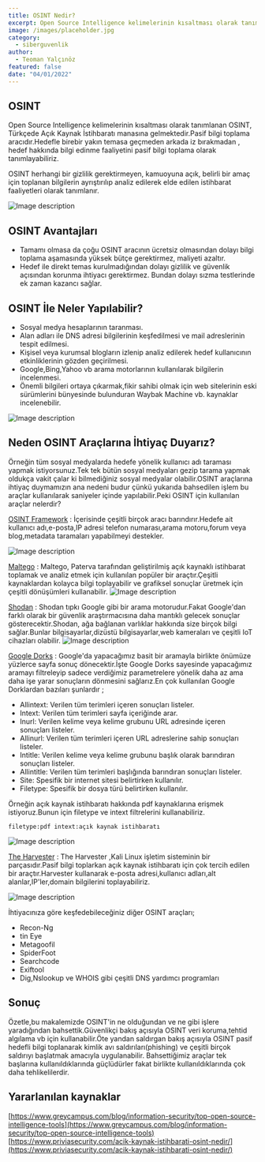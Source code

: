 ```yaml
---
title: OSINT Nedir?
excerpt: Open Source Intelligence kelimelerinin kısaltması olarak tanımlanan OSINT, Türkçede Açık Kaynak İstihbaratı manasına gelmektedir.
image: /images/placeholder.jpg
category:
  - siberguvenlik
author:
  - Teoman Yalçınöz
featured: false
date: "04/01/2022"
---
```


## OSINT
Open Source Intelligence kelimelerinin kısaltması olarak tanımlanan OSINT, Türkçede Açık Kaynak İstihbaratı manasına gelmektedir.Pasif bilgi toplama aracıdır.Hedefle birebir yakın temasa geçmeden arkada iz bırakmadan , hedef hakkında bilgi edinme faaliyetini pasif bilgi toplama olarak tanımlayabiliriz.

OSINT herhangi bir gizlilik gerektirmeyen, kamuoyuna açık, belirli bir amaç için toplanan bilgilerin ayrıştırılıp analiz edilerek elde edilen istihbarat faaliyetleri olarak tanımlanır.

![Image description](https://dev-to-uploads.s3.amazonaws.com/uploads/articles/6vaxumt82zn2mad05x8v.jpg)

## OSINT Avantajları

- Tamamı olmasa da çoğu OSINT aracının ücretsiz olmasından dolayı bilgi toplama aşamasında yüksek bütçe gerektirmez, maliyeti azaltır.
- Hedef ile direkt temas kurulmadığından dolayı gizlilik ve güvenlik açısından korunma ihtiyacı gerektirmez. Bundan dolayı sızma testlerinde ek zaman kazancı sağlar.

## OSINT İle Neler Yapılabilir?

- Sosyal medya hesaplarının taranması.
- Alan adları ile DNS adresi bilgilerinin keşfedilmesi ve mail adreslerinin tespit edilmesi.
- Kişisel veya kurumsal blogların izlenip analiz edilerek hedef kullanıcının etkinliklerinin gözden geçirilmesi.
- Google,Bing,Yahoo vb arama motorlarının kullanılarak bilgilerin incelenmesi.
- Önemli bilgileri ortaya çıkarmak,fikir sahibi olmak için web sitelerinin eski sürümlerini bünyesinde bulunduran Waybak Machine vb. kaynaklar incelenebilir.

![Image description](https://dev-to-uploads.s3.amazonaws.com/uploads/articles/n7af3sj88hxfpa3hzutq.jpg)

## Neden OSINT Araçlarına İhtiyaç Duyarız?

Örneğin tüm sosyal medyalarda hedefe yönelik kullanıcı adı taraması yapmak istiyorsunuz.Tek tek bütün sosyal medyaları gezip tarama yapmak oldukça vakit çalar ki bilmediğiniz sosyal medyalar olabilir.OSINT araçlarına ihtiyaç duymamızın ana nedeni budur çünkü yukarıda bahsedilen işlem bu araçlar kullanılarak saniyeler içinde yapılabilir.Peki OSINT için kullanılan araçlar nelerdir?

[OSINT Framework](https://osintframework.com) : İçerisinde çeşitli birçok aracı barındırır.Hedefe ait kullanıcı adı,e-posta,IP adresi telefon numarası,arama motoru,forum veya blog,metadata taramaları yapabilmeyi destekler.

![Image description](https://dev-to-uploads.s3.amazonaws.com/uploads/articles/iktfellro868o9ppftom.png)

[Maltego](https://www.maltego.com) : Maltego, Paterva tarafından geliştirilmiş açık kaynaklı istihbarat toplamak ve analiz etmek için kullanılan popüler bir araçtır.Çeşitli kaynaklardan kolayca bilgi toplayabilir ve grafiksel sonuçlar üretmek için çeşitli dönüşümleri kullanabilir.
![Image description](https://dev-to-uploads.s3.amazonaws.com/uploads/articles/zjo4gu4uvkf89tn8j4wj.jpg)


[Shodan](https://www.shodan.io) : Shodan tıpkı Google gibi bir arama motorudur.Fakat Google'dan farklı olarak bir güvenlik araştırmacısına daha mantıklı gelecek sonuçlar gösterecektir.Shodan, ağa bağlanan varlıklar hakkında size birçok bilgi sağlar.Bunlar bilgisayarlar,dizüstü bilgisayarlar,web kameraları ve çeşitli IoT cihazları olabilir.
![Image description](https://dev-to-uploads.s3.amazonaws.com/uploads/articles/cklvq7c2its30i8fdwv3.jpg)

[Google Dorks](https://www.exploit-db.com/google-hacking-database) : Google'da yapacağımız basit bir aramayla birlikte önümüze yüzlerce sayfa sonuç dönecektir.İşte Google Dorks sayesinde yapacağımız aramayı filtreleyip sadece verdiğimiz parametrelere yönelik daha az ama daha işe yarar sonuçların dönmesini sağlarız.En çok kullanılan Google Dorklardan bazıları şunlardır ;
- Allintext: Verilen tüm terimleri içeren sonuçları listeler.
- Intext: Verilen tüm terimleri sayfa içeriğinde arar.
- Inurl: Verilen kelime veya kelime grubunu URL adresinde içeren sonuçları listeler.
- Allinurl: Verilen tüm terimleri içeren URL adreslerine sahip sonuçları listeler.
- Intitle: Verilen kelime veya kelime grubunu başlık olarak barındıran sonuçları listeler.
- Allintitle: Verilen tüm terimleri başlığında barındıran sonuçları listeler.
- Site: Spesifik bir internet sitesi belirtirken kullanılır.
- Filetype: Spesifik bir dosya türü belirtirken kullanılır.

Örneğin açık kaynak istihbaratı hakkında pdf kaynaklarına erişmek istiyoruz.Bunun için filetype ve intext filtrelerini kullanabiliriz.

```
filetype:pdf intext:açık kaynak istihbaratı
```

![Image description](https://dev-to-uploads.s3.amazonaws.com/uploads/articles/8a2eytlsq1pyhiifw03e.png)

[The Harvester](https://www.kali.org/tools/theharvester/) : The Harvester ,Kali Linux işletim sisteminin bir parçasıdır.Pasif bilgi toplarkan açık kaynak istihbaratı için çok tercih edilen bir araçtır.Harvester kullanarak e-posta adresi,kullanıcı adları,alt alanlar,IP'ler,domain bilgilerini toplayabiliriz.

![Image description](https://dev-to-uploads.s3.amazonaws.com/uploads/articles/4ld3yjfuz6bhehbq68ia.jpg)

İhtiyacınıza göre keşfedebileceğiniz diğer OSINT araçları;

- Recon-Ng
- tin Eye
- Metagoofil
- SpiderFoot
- Searchcode
- Exiftool
- Dig,Nslookup ve WHOIS gibi çeşitli DNS yardımcı programları

## Sonuç
Özetle,bu makalemizde OSINT'in ne olduğundan ve ne gibi işlere yaradığından bahsettik.Güvenlikçi bakış açısıyla OSINT veri koruma,tehtid algılama vb için kullanabilir.Öte yandan saldırgan bakış açısıyla OSINT pasif hedefli bilgi toplanarak kimlik avı saldırıları(phishing) ve çeşitli birçok saldırıyı başlatmak amacıyla uygulanabilir.
Bahsettiğimiz araçlar tek başlarına kullanıldıklarında güçlüdürler fakat birlikte kullanıldıklarında çok daha tehlikelilerdir.

## Yararlanılan kaynaklar
[https://www.greycampus.com/blog/information-security/top-open-source-intelligence-tools](https://www.greycampus.com/blog/information-security/top-open-source-intelligence-tools)
[https://www.priviasecurity.com/acik-kaynak-istihbarati-osint-nedir/](https://www.priviasecurity.com/acik-kaynak-istihbarati-osint-nedir/)